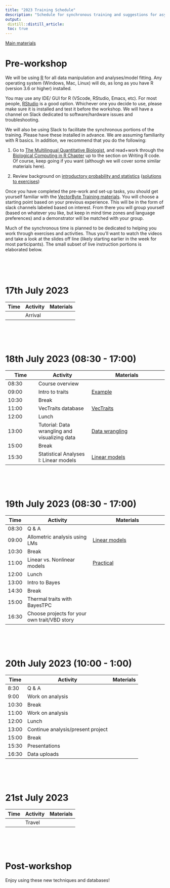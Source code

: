```yaml
---
title: "2023 Training Schedule"
description: "Schedule for synchronous training and suggestions for asynchronous study"
output: 
 distill::distill_article:
 toc: true
---
```


[Main materials](materials.qmd)

# Pre-workshop

We will be using [R](https://cran.r-project.org/) for all data manipulation and analyses/model fitting. Any operating system (Windows, Mac, Linux) will do, as long as you have R (version 3.6 or higher) installed.

You may use any IDE/ GUI for R (VScode, RStudio, Emacs, etc). For most people, [RStudio](https://www.rstudio.com/) is a good option. Whichever one you decide to use, please make sure it is installed and test it before the workshop. We will have a channel on Slack dedicated to software/hardware issues and troubleshooting.

We will also be using Slack to facilitate the synchronous portions of the training. Please have these installed in advance. We are assuming familiarity with R basics. In addition, we recommend that you do the following:

1.  Go to [The Multilingual Quantitative Biologist](https://mhasoba.github.io/TheMulQuaBio/intro.html), and read+work through the [Biological Computing in R Chapter](https://mhasoba.github.io/TheMulQuaBio/notebooks/07-R.html) up to the section on Writing R code. Of course, keep going if you want (although we will cover some similar materials here).

2.  Review background on [introductory probability and statistics](Stats_review.qmd) ([solutions to exercises](Stats_review_soln.qmd))

Once you have completed the pre-work and set-up tasks, you should get yourself familiar with the [VectorByte Training materials](materials.html). You will choose a starting point based on your previous experience. This will be in the form of slack channels labeled based on interest. From there you will group yourself (based on whatever you like, but keep in mind time zones and language preferences) and a demonstrator will be matched with your group.

Much of the synchronous time is planned to be dedicated to helping you work through exercises and activities. Thus you'll want to watch the videos and take a look at the slides off line (likely starting earlier in the week for most participants). The small subset of live instruction portions is elaborated below.

<br> <br> <br>

# 17th July 2023

| Time | Activity | Materials |
|------|----------|-----------|
|      | Arrival  |           |

<br> <br> <br>

# 18th July 2023 (08:30 - 17:00)

| Time  | Activity                                      | Materials                                                     |
|--------------|------------------------|----------------------------------|
| 08:30 | Course overview                               |                                                               |
| 09:00 | Intro to traits                               | [Example](example.html)                                       |
| 10:30 | Break                                         |                                                               |
| 11:00 | VecTraits database                            | [VecTraits](https://vectorbyte.crc.nd.edu/vectraits-explorer) |
| 12:00 | Lunch                                         |                                                               |
| 13:00 | Tutorial: Data wrangling and visualizing data | [Data wrangling](data_wrangling.qmd)                          |
| 15:00 | Break                                         |                                                               |
| 15:30 | Statistical Analyses I: Linear models         | [Linear models](linear_mod_activity.qmd)                      |

<br> <br> <br>

# 19th July 2023 (08:30 - 17:00)

| Time  | Activity                                     | Materials                                           |
|-------|----------------------------------------------|-----------------------------------------------------|
| 08:30 | Q & A                                        |                                                     |
| 09:00 | Allometric analysis using LMs                | [Linear models](linear_mod_activity.qmd)            |
| 10:30 | Break                                        |                                                     |
| 11:00 | Linear vs. Nonlinear models                  | [Practical](VB_NLLS_activity.qmd)                   |
| 12:00 | Lunch                                        |                                                     |
| 13:00 | Intro to Bayes                               |                                                     |
| 14:30 | Break                                        |                                                     |
| 15:00 | Thermal traits with BayesTPC                 |                                                     |
| 16:30 | Choose projects for your own trait/VBD story |                                                     |

<br> <br> <br>

# 20th July 2023 (10:00 - 1:00)

| Time  | Activity                          | Materials |
|-------|-----------------------------------|-----------|
| 8:30  | Q & A                             |           |
| 9:00  | Work on analysis                  |           |
| 10:30 | Break                             |           |
| 11:00 | Work on analysis                  |           |
| 12:00 | Lunch                             |           |
| 13:00 | Continue analysis/present project |           |
| 15:00 | Break                             |           |
| 15:30 | Presentations                     |           |
| 16:30 | Data uploads                      |           |

<br> <br> <br>

# 21st July 2023

| Time | Activity | Materials |
|------|----------|-----------|
|      | Travel   |           |

<br> <br> <br>

# Post-workshop

Enjoy using these new techniques and databases!

<br> <br> <br>
